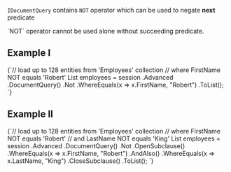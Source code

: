 
`IDocumentQuery` contains `NOT` operator which can be used to negate **next** predicate

<Admonition type="note" title="">
`NOT` operator cannot be used alone without succeeding predicate.
</Admonition>

## Example I

<TabItem value="not_1" label="not_1">
<CodeBlock language="csharp">
{`// load up to 128 entities from 'Employees' collection
// where FirstName NOT equals 'Robert'
List<Employee> employees = session
	.Advanced
	.DocumentQuery<Employee>()
	.Not
	.WhereEquals(x => x.FirstName, "Robert")
	.ToList();
`}
</CodeBlock>
</TabItem>

## Example II

<TabItem value="not_2" label="not_2">
<CodeBlock language="csharp">
{`// load up to 128 entities from 'Employees' collection
// where FirstName NOT equals 'Robert'
// and LastName NOT equals 'King'
List<Employee> employees = session
	.Advanced
	.DocumentQuery<Employee>()
	.Not
	.OpenSubclause()
	.WhereEquals(x => x.FirstName, "Robert")
	.AndAlso()
	.WhereEquals(x => x.LastName, "King")
	.CloseSubclause()
	.ToList();
`}
</CodeBlock>
</TabItem>


